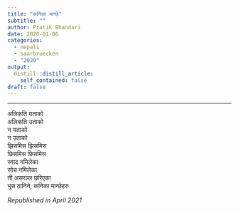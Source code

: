 ```yaml
---
title: "कनिका मान्छे"
subtitle: ""
author: Pratik Bhandari
date: 2020-01-06
categories:
  - nepali
  - saarbruecken
  - "2020"
output:
  distill::distill_article:
    self_contained: false
draft: false
---
```


<!-- Oh, so some links brought you here. Cool.\ -->

***

अलिकति यताको
\
अलिकति उताको
\
न यताको
\
न उताको
\
झिसमिस झिसमिस
\
छिसमिस छिसमिस
\
स्वाद नमिलेका
\
सोच नमिलेका
\
ती असरल्ल छरिएका
\
भुस ठानिने, कनिका मान्छेहरु

_Republished in April 2021_
